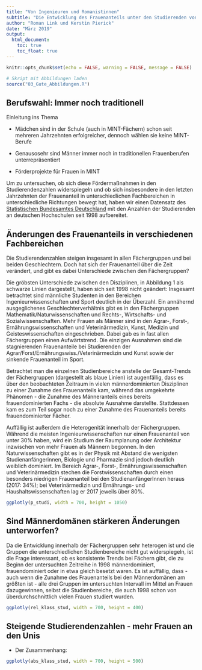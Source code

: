 ```yaml
---
title: "Von Ingenieuren und Romanistinnen"
subtitle: "Die Entwicklung des Frauenanteils unter den Studierenden von 1998 bis 2017"
author: "Roman Link und Kerstin Pierick"
date: "März 2019"
output:
  html_document:
    toc: true
    toc_float: true
---
```


```r
knitr::opts_chunk$set(echo = FALSE, warning = FALSE, message = FALSE)

# Skript mit Abbildungen laden
source("03_Gute_Abbildungen.R")
```


## Berufswahl: Immer noch traditionell 

Einleitung ins Thema

- Mädchen sind in der Schule (auch in MINT-Fächern) schon seit mehreren Jahrzehnten erfolgreicher, dennoch wählen sie keine MINT-Berufe
- Genausosehr sind Männer immer noch in traditionellen Frauenberufen unterrepräsentiert

- Förderprojekte für Frauen in MINT

Um zu untersuchen, ob sich diese Fördermaßnahmen in den Studierendenzahlen widerspiegeln und ob sich insbesondere in den letzten Jahrzehnten der Frauenanteil in unterschiedlichen Fachbereichen in unterschiedliche Richtungen bewegt hat, haben wir einen Datensatz des [Statistischen Bundesamtes Deutschland](www.destatis.de) mit den Anzahlen der Studierenden an deutschen Hochschulen seit 1998 aufbereitet. 

## Änderungen des Frauenanteils in verschiedenen Fachbereichen

Die Studierendenzahlen steigen insgesamt in allen Fächergruppen und bei beiden Geschlechtern. Doch hat sich der Frauenanteil über die Zeit verändert, und gibt es dabei Unterschiede zwischen den Fächergruppen?

Die gröbsten Unterschiede zwischen den Disziplinen, in Abbildung 1 als schwarze Linien dargestellt, haben sich seit 1998 nicht geändert: Insgesamt betrachtet sind männliche Studenten in den Bereichen Ingenieurwissenschaften und Sport deutlich in der Überzahl. Ein annähernd ausgeglichenes Geschlechterverhältnis gibt es in den Fächergruppen Mathematik/Naturwissenschaften und Rechts-, Wirtschafts- und Sozialwissenschaften. Mehr Frauen als Männer sind in den Agrar-, Forst-, Ernährungswissenschaften und Veterinärmedizin, Kunst, Medizin und Geisteswissenschaften eingeschrieben. Dabei gab es in fast allen Fächergruppen einen Aufwärtstrend. Die einzigen Ausnahmen sind die stagnierenden Frauenanteile bei Studierenden der Agrar/Forst/Ernährungswiss./Veterinärmedizin und Kunst sowie der sinkende Frauenanteil im Sport.

Betrachtet man die einzelnen Studienbereiche anstelle der Gesamt-Trends der Fächergruppen (dargestellt als  blaue Linien) ist augenfällig, dass es über den beobachteten Zeitraum in vielen männerdominierten Disziplinen zu einer Zunahme des Frauenanteils kam, während das umgekehrte Phänomen - die Zunahme des Männeranteils eines bereits frauendominierten Fachs - die absolute Ausnahme darstellte. Stattdessen kam es zum Teil sogar noch zu einer Zunahme des Frauenanteils bereits frauendominierter Fächer. 

Auffällig ist außerdem die Heterogenität innerhalb der Fächergruppen. Während die meisten Ingenieurwissenschaften nur einen Frauenanteil von unter 30% haben, wird ein Studium der Raumplanung oder Architektur inzwischen von mehr Frauen als Männern begonnen. In den Naturwissenschaften gibt es in der Physik mit Abstand die wenigsten Studienanfängerinnen, Biologie und Pharmazie sind jedoch deutlich weiblich dominiert. Im Bereich Agrar-, Forst-, Ernährungswissenschaften und Veterinärmedizin stechen die Forstwissenschaften durch einen besonders niedrigen Frauenanteil bei den StudienanfängerInnen heraus (2017: 34%); bei Veterinärmedizin und Ernährungs- und Haushaltswissenschaften lag er 2017 jeweils über 80%.

```r
ggplotly(p_studi, width = 700, height = 1050)
``` 

## Sind Männerdomänen stärkeren Änderungen unterworfen?

Da die Entwicklung innerhalb der Fächergruppen sehr heterogen ist und die Gruppen die unterschiedlichen Studienbereiche nicht gut widerspiegeln, ist die Frage interessant, ob es konsistente Trends bei Fächern gibt, die zu Beginn der untersuchten Zeitreihe in 1998 männerdominiert, frauendominiert oder in etwa gleich besetzt waren.
Es ist auffällig, dass - auch wenn die Zunahme des Frauenanteils bei den Männerdomänen am größten ist - alle drei Gruppen im untersuchten Intervall im Mittel an Frauen dazugewinnen, selbst die Studienbereiche, die auch 1998 schon von überdurchschnittlich vielen Frauen studiert wurden.

```r
ggplotly(rel_klass_stud, width = 700, height = 400)
```

## Steigende Studierendenzahlen - mehr Frauen an den Unis

- Der Zusammenhang: 

```r
ggplotly(abs_klass_stud, width = 700, height = 500)
```